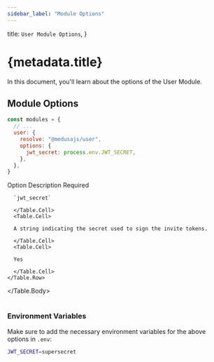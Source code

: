 ```yaml
---
sidebar_label: "Module Options"
---
```



  title: `User Module Options`,
}

# {metadata.title}

In this document, you'll learn about the options of the User Module.

## Module Options

```js title="medusa-config.js"
const modules = {
  // ...
  user: {
    resolve: "@medusajs/user",
    options: {
      jwt_secret: process.env.JWT_SECRET,
    },
  },
}
```

<Table>
  <Table.Header>
    <Table.Row>
      <Table.HeaderCell>Option</Table.HeaderCell>
      <Table.HeaderCell>Description</Table.HeaderCell>
      <Table.HeaderCell>Required</Table.HeaderCell>
    </Table.Row>
  </Table.Header>
  <Table.Body>
    <Table.Row>
      <Table.Cell>
      
      `jwt_secret`
      
      </Table.Cell>
      <Table.Cell>
      
      A string indicating the secret used to sign the invite tokens.
      
      </Table.Cell>
      <Table.Cell>
      
      Yes
      
      </Table.Cell>
    </Table.Row>
  </Table.Body>
</Table>

### Environment Variables

Make sure to add the necessary environment variables for the above options in `.env`:

```bash
JWT_SECRET=supersecret
```
